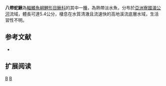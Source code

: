 {{Speciesbox 
| taxon = Serpenticobitis octozona
| status = DD
| status_system = IUCN3.1
| authority =  [[Roberts|Roberts]], 1997
| synonyms = 
}}
'''八帶蛇鰍'''為[[輻鰭魚綱|輻鰭魚綱]][[鯉形目|鯉形目]][[鰍科|鰍科]]的其中一[[種|種]]，為熱帶淡水魚，分布於[[亞洲|亞洲]][[寮國|寮國]][[湄公河|湄公河]]流域，體長可達5.4公分，棲息在水質清澈且流速快的高地溪流底層水域，生活習性不明。

==参考文献==
{{refbegin}}
*{{FishBase_species|genus=Serpenticobitis|species=octozona|year=2014|month=2}}
{{refend}}

== 扩展阅读 ==
{{refbegin}}
{{wikispecies-inline|Serpenticobitis octozona|八帶蛇鰍}}
{{refend}}
{{Taxonbar|from=Q5531482}}

[[Category:IUCN红色名录数据缺乏物种|B]]
[[Category:蛇鰍屬|B]]